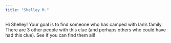 ```yaml
---
title: "Shelley M."
---
```


Hi Shelley! Your goal is to find someone who has camped with Ian's family. There are 3 other people with this clue (and perhaps others who could have had this clue). See if you can find them all!
